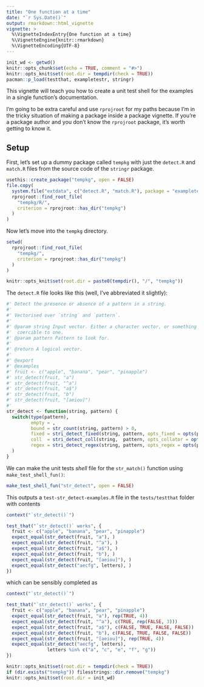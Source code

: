```yaml
---
title: "One function at a time"
date: "`r Sys.Date()`"
output: rmarkdown::html_vignette
vignette: >
  %\VignetteIndexEntry{One function at a time}
  %\VignetteEngine{knitr::rmarkdown}
  %\VignetteEncoding{UTF-8}
---
```


```r
init_wd <- getwd()
knitr::opts_chunk$set(echo = TRUE, comment = "#>")
knitr::opts_knit$set(root.dir = tempdir(check = TRUE))
pacman::p_load(testthat, exampletestr, stringr)
```

This vignette will teach you how to create a unit test shell for the examples in a single function's documentation.

I'm going to be extra careful and use `rprojroot` for my paths because I'm in the tricky situation of making a package inside a package vignette. If you're a package author and you don't know the `rprojroot` package, it's worth getting to know it.


## Setup

First, let's set up a dummy package called `tempkg` with just the `detect.R` and `match.R` files from the source code of the `stringr` package.

```r
usethis::create_package("tempkg", open = FALSE)
file.copy(
  system.file("extdata", c("detect.R", "match.R"), package = "exampletestr"), 
  rprojroot::find_root_file(
    "tempkg/R/", 
    criterion = rprojroot::has_dir("tempkg")
  )
)
```

Now let's move into the `tempkg` directory.

```r
setwd(
  rprojroot::find_root_file(
    "tempkg/", 
    criterion = rprojroot::has_dir("tempkg")
  )
)
```

```r
knitr::opts_knit$set(root.dir = paste0(tempdir(), "/", "tempkg"))
```

The `detect.R` file looks like this (well, I've abbreviated it slightly):
```r
#' Detect the presence or absence of a pattern in a string.
#'
#' Vectorised over `string` and `pattern`.
#'
#' @param string Input vector. Either a character vector, or something
#'  coercible to one.
#' @param pattern Pattern to look for.
#'
#' @return A logical vector.
#' 
#' @export
#' @examples
#' fruit <- c("apple", "banana", "pear", "pinapple")
#' str_detect(fruit, "a")
#' str_detect(fruit, "^a")
#' str_detect(fruit, "a$")
#' str_detect(fruit, "b")
#' str_detect(fruit, "[aeiou]")
#'
str_detect <- function(string, pattern) {
  switch(type(pattern),
         empty = ,
         bound = str_count(string, pattern) > 0,
         fixed = stri_detect_fixed(string, pattern, opts_fixed = opts(pattern)),
         coll  = stri_detect_coll(string,  pattern, opts_collator = opts(pattern)),
         regex = stri_detect_regex(string, pattern, opts_regex = opts(pattern))
  )
}
```

We can make the unit tests _shell_ file for the `str_match()` function using  `make_test_shell_fun()`:

```r
make_test_shell_fun("str_detect", open = FALSE)
```

This outputs a `test-str_detect-examples.R` file in the `tests/testthat` folder with contents
```r
context("`str_detect()`")

test_that("`str_detect()` works", {
  fruit <- c("apple", "banana", "pear", "pinapple")
  expect_equal(str_detect(fruit, "a"), )
  expect_equal(str_detect(fruit, "^a"), )
  expect_equal(str_detect(fruit, "a$"), )
  expect_equal(str_detect(fruit, "b"), )
  expect_equal(str_detect(fruit, "[aeiou]"), )
  expect_equal(str_detect("aecfg", letters), )
})
```

which can be sensibly completed as

```r
context("`str_detect()`")

test_that("`str_detect()` works", {
  fruit <- c("apple", "banana", "pear", "pinapple")
  expect_equal(str_detect(fruit, "a"), rep(TRUE, 4))
  expect_equal(str_detect(fruit, "^a"), c(TRUE, rep(FALSE, 3)))
  expect_equal(str_detect(fruit, "a$"), c(FALSE, TRUE, FALSE, FALSE))
  expect_equal(str_detect(fruit, "b"), c(FALSE, TRUE, FALSE, FALSE))
  expect_equal(str_detect(fruit, "[aeiou]"), rep(TRUE, 4))
  expect_equal(str_detect("aecfg", letters), 
               letters %in% c("a", "c", "e", "f", "g"))
})
```


```r
knitr::opts_knit$set(root.dir = tempdir(check = TRUE))
if (dir.exists("tempkg")) filesstrings::dir.remove("tempkg")
knitr::opts_knit$set(root.dir = init_wd)
```



